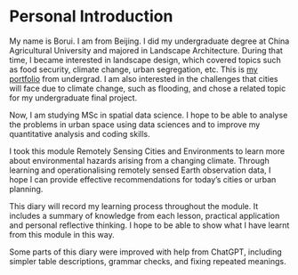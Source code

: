 # Personal Introduction {.unnumbered}

My name is Borui. I am from Beijing. I did my undergraduate degree at China Agricultural University and majored in Landscape Architecture. During that time, I became interested in landscape design, which covered topics such as food security, climate change, urban segregation, etc. This is [my portfolio](https://issuu.com/borui-wang/docs/borui_wang_portfolio) from undergrad. I am also interested in the challenges that cities will face due to climate change, such as flooding, and chose a related topic for my undergraduate final project.

Now, I am studying MSc in spatial data science. I hope to be able to analyse the problems in urban space using data sciences and to improve my quantitative analysis and coding skills.

I took this module Remotely Sensing Cities and Environments to learn more about environmental hazards arising from a changing climate. Through learning and operationalising remotely sensed Earth observation data, I hope I can provide effective recommendations for today's cities or urban planning.

This diary will record my learning process throughout the module. It includes a summary of knowledge from each lesson, practical application and personal reflective thinking. I hope to be able to show what I have learnt from this module in this way.

Some parts of this diary were improved with help from ChatGPT, including simpler table descriptions, grammar checks, and fixing repeated meanings.